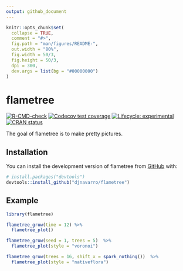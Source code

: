```yaml
---
output: github_document
---
```


<!-- README.md is generated from README.Rmd. Please edit that file -->

```r
knitr::opts_chunk$set(
  collapse = TRUE,
  comment = "#>",
  fig.path = "man/figures/README-",
  out.width = "80%",
  fig.width = 50/3, 
  fig.height = 50/3,  
  dpi = 300,
  dev.args = list(bg = "#00000000")
)


```

# flametree

<!-- badges: start -->
[![R-CMD-check](https://github.com/djnavarro/flametree/workflows/R-CMD-check/badge.svg)](https://github.com/djnavarro/flametree/actions)
[![Codecov test coverage](https://codecov.io/gh/djnavarro/flametree/branch/master/graph/badge.svg)](https://codecov.io/gh/djnavarro/flametree?branch=master)
[![Lifecycle: experimental](https://img.shields.io/badge/lifecycle-experimental-orange.svg)](https://lifecycle.r-lib.org/articles/stages.html#experimental)
[![CRAN status](https://www.r-pkg.org/badges/version/flametree)](https://CRAN.R-project.org/package=flametree)
<!-- badges: end -->

The goal of flametree is to make pretty pictures.

## Installation

You can install the development version of flametree from [GitHub](https://github.com/) with:

``` r
# install.packages("devtools")
devtools::install_github("djnavarro/flametree")
```
## Example

```r
library(flametree)

flametree_grow(time = 12) %>% 
  flametree_plot()         
```


```r
flametree_grow(seed = 1, trees = 5)  %>% 
  flametree_plot(style = "voronoi")
```

```r
flametree_grow(trees = 16, shift_x = spark_nothing())  %>% 
  flametree_plot(style = "nativeflora")
```



